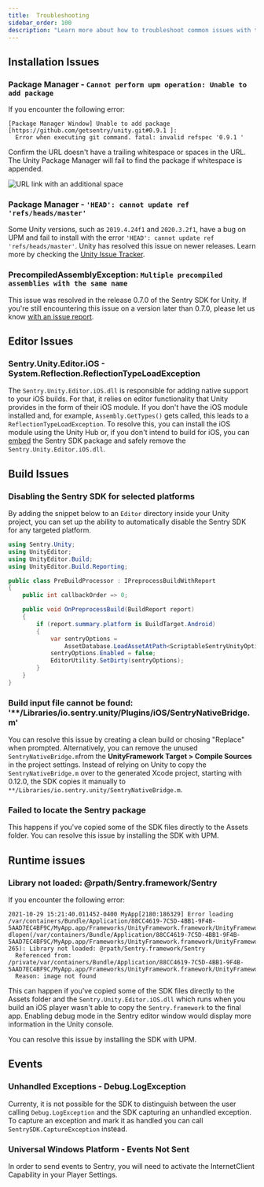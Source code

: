 ```yaml
---
title:  Troubleshooting
sidebar_order: 100
description: "Learn more about how to troubleshoot common issues with the Unity SDK. "
---
```


## Installation Issues

### Package Manager - `Cannot perform upm operation: Unable to add package`

If you encounter the following error:

```
[Package Manager Window] Unable to add package [https://github.com/getsentry/unity.git#0.9.1 ]:
  Error when executing git command. fatal: invalid refspec '0.9.1 '
```

Confirm the URL doesn't have a trailing whitespace or spaces in the URL. The Unity Package Manager will fail to find the package if whitespace is appended.

![URL link with an additional space](unity-git-extra-line.jpg)

### Package Manager - `'HEAD': cannot update ref 'refs/heads/master'`

Some Unity versions, such as `2019.4.24f1` and `2020.3.2f1`, have a bug on UPM and fail to install with the error `'HEAD': cannot update ref 'refs/heads/master'`.
Unity has resolved this issue on newer releases. Learn more by checking the [Unity Issue Tracker](https://issuetracker.unity3d.com/issues/package-resolution-error-when-using-a-git-dependency-referencing-an-annotated-tag-in-its-git-url).

### PrecompiledAssemblyException: `Multiple precompiled assemblies with the same name`

This issue was resolved in the release 0.7.0 of the Sentry SDK for Unity.
If you're still encountering this issue on a version later than 0.7.0, please let us know [with an issue report](https://github.com/getsentry/sentry-unity/issues/new?assignees=&labels=&template=BUG_REPORT.md).

## Editor Issues

### Sentry.Unity.Editor.iOS - System.Reflection.ReflectionTypeLoadException

The `Sentry.Unity.Editor.iOS.dll` is responsible for adding native support to your iOS builds. For that, it relies on editor functionality that Unity provides in the form of their iOS module. If you don't have the iOS module installed and, for example, `Assembly.GetTypes()` gets called, this leads to a `ReflectionTypeLoadException`. To resolve this, you can install the iOS module using the Unity Hub or, if you don't intend to build for iOS, you can [embed](https://docs.unity3d.com/Manual/upm-embed.html) the Sentry SDK package and safely remove the `Sentry.Unity.Editor.iOS.dll`.

## Build Issues

### Disabling the Sentry SDK for selected platforms

By adding the snippet below to an `Editor` directory inside your Unity project, you can set up the ability to automatically disable the Sentry SDK for any targeted platform.

```csharp
using Sentry.Unity;
using UnityEditor;
using UnityEditor.Build;
using UnityEditor.Build.Reporting;

public class PreBuildProcessor : IPreprocessBuildWithReport
{
    public int callbackOrder => 0;

    public void OnPreprocessBuild(BuildReport report)
    {
        if (report.summary.platform is BuildTarget.Android)
        {
            var sentryOptions =
                AssetDatabase.LoadAssetAtPath<ScriptableSentryUnityOptions>("Assets/Resources/Sentry/SentryOptions.asset");
            sentryOptions.Enabled = false;
            EditorUtility.SetDirty(sentryOptions);
        }
    }
}
```

### Build input file cannot be found: '**/Libraries/io.sentry.unity/Plugins/iOS/SentryNativeBridge.m'

You can resolve this issue by creating a clean build or chosing "Replace" when prompted. Alternatively, you can remove the unused `SentryNativeBridge.m`from the **UnityFramework Target > Compile Sources** in the project settings. Instead of relying on Unity to copy the `SentryNativeBridge.m` over to the generated Xcode project, starting with 0.12.0, the SDK copies it manually to `**/Libraries/io.sentry.unity/SentryNativeBridge.m`.

### Failed to locate the Sentry package

This happens if you've copied some of the SDK files directly to the Assets folder. You can resolve this issue by installing the SDK with UPM.

## Runtime issues

### Library not loaded: @rpath/Sentry.framework/Sentry

If you encounter the following error:

```
2021-10-29 15:21:40.011452-0400 MyApp[2180:186329] Error loading /var/containers/Bundle/Application/88CC4619-7C5D-4BB1-9F4B-5AAD7EC4BF9C/MyApp.app/Frameworks/UnityFramework.framework/UnityFramework:  dlopen(/var/containers/Bundle/Application/88CC4619-7C5D-4BB1-9F4B-5AAD7EC4BF9C/MyApp.app/Frameworks/UnityFramework.framework/UnityFramework, 265): Library not loaded: @rpath/Sentry.framework/Sentry
  Referenced from: /private/var/containers/Bundle/Application/88CC4619-7C5D-4BB1-9F4B-5AAD7EC4BF9C/MyApp.app/Frameworks/UnityFramework.framework/UnityFramework
  Reason: image not found
```

This can happen if you've copied some of the SDK files directly to the Assets folder and the `Sentry.Unity.Editor.iOS.dll` which runs when you build an iOS player wasn't able to copy the `Sentry.framework` to the final app. Enabling debug mode in the Sentry editor window would display more information in the Unity console.

You can resolve this issue by installing the SDK with UPM.

## Events

### Unhandled Exceptions - Debug.LogException

Currenty, it is not possible for the SDK to distinguish between the user calling `Debug.LogException` and the SDK capturing an unhandled exception. To capture an exception and mark it as handled you can call `SentrySDK.CaptureException` instead.

### Universal Windows Platform - Events Not Sent

In order to send events to Sentry, you will need to activate the InternetClient Capability in your Player Settings.
